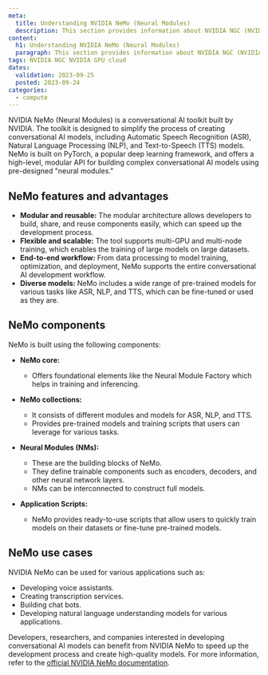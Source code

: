 ```yaml
---
meta:
  title: Understanding NVIDIA NeMo (Neural Modules)
  description: This section provides information about NVIDIA NGC (NVIDIA GPU Cloud) on Scaleway
content:
  h1: Understanding NVIDIA NeMo (Neural Modules)
  paragraph: This section provides information about NVIDIA NGC (NVIDIA GPU Cloud) on Scaleway
tags: NVIDIA NGC NVIDIA GPU cloud
dates:
  validation: 2023-09-25
  posted: 2023-09-24
categories:
  - compute
---
```



NVIDIA NeMo (Neural Modules) is a conversational AI toolkit built by NVIDIA. The toolkit is designed to simplify the process of creating conversational AI models, including Automatic Speech Recognition (ASR), Natural Language Processing (NLP), and Text-to-Speech (TTS) models.
NeMo is built on PyTorch, a popular deep learning framework, and offers a high-level, modular API for building complex conversational AI models using pre-designed "neural modules."

## NeMo features and advantages

* **Modular and reusable:** The modular architecture allows developers to build, share, and reuse components easily, which can speed up the development process.
* **Flexible and scalable:** The tool supports multi-GPU and multi-node training, which enables the training of large models on large datasets.
* **End-to-end workflow:** From data processing to model training, optimization, and deployment, NeMo supports the entire conversational AI development workflow.
* **Diverse models:** NeMo includes a wide range of pre-trained models for various tasks like ASR, NLP, and TTS, which can be fine-tuned or used as they are.

## NeMo components

NeMo is built using the following components:

* **NeMo core:**
   - Offers foundational elements like the Neural Module Factory which helps in training and inferencing.

* **NeMo collections:**
   - It consists of different modules and models for ASR, NLP, and TTS.
   - Provides pre-trained models and training scripts that users can leverage for various tasks.

* **Neural Modules (NMs):**
   - These are the building blocks of NeMo.
   - They define trainable components such as encoders, decoders, and other neural network layers.
   - NMs can be interconnected to construct full models.

* **Application Scripts:**
   - NeMo provides ready-to-use scripts that allow users to quickly train models on their datasets or fine-tune pre-trained models.

## NeMo use cases

NVIDIA NeMo can be used for various applications such as:
   - Developing voice assistants.
   - Creating transcription services.
   - Building chat bots.
   - Developing natural language understanding models for various applications.

Developers, researchers, and companies interested in developing conversational AI models can benefit from NVIDIA NeMo to speed up the development process and create high-quality models. For more information, refer to the [official NVIDIA NeMo documentation](https://docs.nvidia.com/deeplearning/nemo/user-guide/docs/en/stable/index.html).